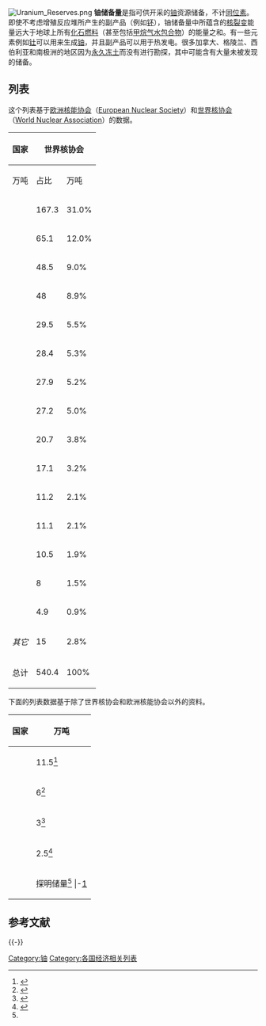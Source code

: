 {{Link style|time=2015-12-13T12:52:23+00:00}}
[[File:Uranium_Reserves.png|thumb]]
'''铀储备量'''是指可供开采的[[铀|铀]]资源储备，不计[[同位素|同位素]]。即使不考虑增殖反应堆所产生的副产品（例如[[钚|钚]]），铀储备量中所蕴含的[[核裂变|核裂变]]能量远大于地球上所有[[化石燃料|化石燃料]]（甚至包括[[甲烷气水包合物|甲烷气水包合物]]）的能量之和。有一些元素例如[[钍|钍]]可以用来生成[[铀|铀]]，并且副产品可以用于热发电。很多加拿大、格陵兰、西伯利亚和南极洲的地区因为[[永久冻土|永久冻土]]而没有进行勘探，其中可能含有大量未被发现的储备。

==列表==
这个列表基于[[欧洲核能协会|欧洲核能协会]]（[[:en:European_Nuclear_Society|European Nuclear Society]]）和[[世界核协会|世界核协会]]（[[:en:World_Nuclear_Association|World Nuclear Association]]）的数据。

{| class="wikitable sortable" style="text-align:right"
|-
!rowspan="2"|国家
!colspan="2"|世界核协会{{nobold|<ref>{{Cite web |url=http://www.world-nuclear.org/info/inf75.html |title=世界核协会 |accessdate=2010-10-21 |archive-date=2008-05-09 |archive-url=https://web.archive.org/web/20080509123211/http://www.world-nuclear.org/info/inf75.html |dead-url=yes }}</ref>}}
!colspan="2"|欧洲核能协会{{nobold|<ref>{{Cite web |url=http://www.euronuclear.org/info/encyclopedia/u/uranium-reserves.htm |title=欧洲核能协会 |access-date=2010-10-21 |archive-url=https://web.archive.org/web/20080522121613/http://www.euronuclear.org/info/encyclopedia/u/uranium-reserves.htm |archive-date=2008-05-22 |dead-url=yes }}</ref>}}
|-
!万吨!!占比!!万吨!!占比
|-
| align=left| {{AUS}} ||167.3||31.0%||72.5||22.0%
|-
| align=left| {{KAZ}} ||65.1||12.0%||37.81||11.5%
|-
| align=left| {{CAN}} ||48.5||9.0%||32.92||10.0%
|-
| align=left| {{RUS}} ||48||8.9%||17.24||5.2%
|-
| align=left| {{ZAF}} ||29.5||5.5%||28.44||8.6%
|-
| align=left| {{NAM}} ||28.4||5.3%||17.64||5.3%
|-
| align=left| {{BRA}} ||27.9||5.2%||15.74||4.8%
|-
| align=left| {{NIG}} ||27.2||5.0%||24.31||7.4%
|-
| align=left| {{USA}} ||20.7||3.8%||33.9||10.3%
|-
| align=left| {{PRC}} ||17.1||3.2%||-||-
|-
| align=left| {{JOR}} ||11.2||2.1%||-||-
|-
| align=left| {{UZB}} ||11.1||2.1%||7.24||2.2%
|-
| align=left| {{UKR}} ||10.5||1.9%||13.5||4.1%
|-
| align=left| {{IND}} ||8||1.5%||-||-
|-
| align=left| {{MGL}} ||4.9||0.9%||-||-
|-
| align=left| ''其它'' ||15||2.8%||28.76||8.7%
|-
! 总计 !!540.4!!100%!!330!!100%
|}

下面的列表数据基于除了世界核协会和欧洲核能协会以外的资料。
{| class="wikitable sortable" style="text-align:right"
|-
!国家||万吨
|-
| align=left| {{IND}} ||11.5<ref>{{cite news|title=印度铀储备量达到11.5万吨|url=http://www.hindustantimes.com/News-Feed/newdelhi/India-s-uranium-reserves-at-115-000-tonnes/Article1-346691.aspx|deadurl=yes|archiveurl=https://web.archive.org/web/20110605002115/http://www.hindustantimes.com/News-Feed/newdelhi/India-s-uranium-reserves-at-115-000-tonnes/Article1-346691.aspx|archivedate=2011-06-05|accessdate=2010-10-21}}</ref>
|-
| align=left| {{EST}} ||6<ref>{{Cite web |url=http://www.vm.ee/?q=node%2F7185 |title=存档副本 |accessdate=2017-12-04 |archive-date=2011-01-03 |archive-url=https://web.archive.org/web/20110103031321/http://www.vm.ee/?q=node%2F7185 |dead-url=yes }}</ref>
|-
| align=left| {{ARM}} ||3<ref name="#1">{{Cite web |url=http://en.rian.ru/russia/20070423/64189395.html |title=存档副本 |accessdate=2010-10-21 |archive-date=2011-06-05 |archive-url=https://web.archive.org/web/20110605033227/http://en.rian.ru/russia/20070423/64189395.html |dead-url=no }}</ref>
|-
| align=left| {{INA}} ||2.5<ref>{{Cite web |url=http://www.wise-uranium.org/upasi.html#ID |title=存档副本 |accessdate=2010-10-21 |archive-date=2017-06-12 |archive-url=https://web.archive.org/web/20170612143656/http://www.wise-uranium.org/upasi.html#ID |dead-url=no }}</ref>
|-
| align=left| {{MAW}} ||探明储量<ref name="#1"/>
|-[http://www.mining-technology.com/projects/kayelekerauraniummin/]{{Wayback|url=http://www.mining-technology.com/projects/kayelekerauraniummin/ |date=20101127023312 }}
|}

== 参考文献 ==
{{Reflist}}

{{-}}
{{各国列表}}

[[Category:铀|Category:铀]]
[[Category:各国经济相关列表|Category:各国经济相关列表]]